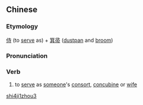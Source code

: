 ==Chinese==
{{zh-forms|type=12}}

===Etymology===
[[侍]] (to [[serve]] as) + [[箕帚]] ([[dustpan]] and [[broom]])

===Pronunciation===
{{zh-pron
|m=shì jīzhǒu
|cat=v
}}

===Verb===
{{zh-verb}}

# {{lb|zh|archaic}} to [[serve]] as [[someone]]'s [[consort]], [[concubine]] or [[wife]]

[[Category:Mandarin archaic terms|shi4ji1zhou3]]
